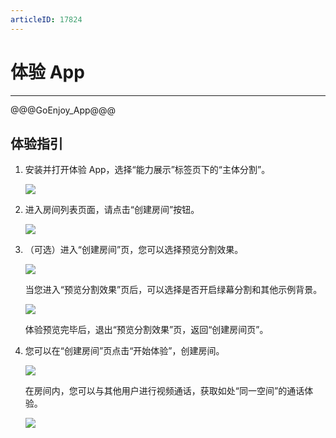 ```yaml
---
articleID: 17824
---
```

# 体验 App

- - -

@@@GoEnjoy_App@@@


## 体验指引

1. 安装并打开体验 App，选择“能力展示”标签页下的“主体分割”。

    <Frame width="512" height="auto" caption=""><img src="https://storage.zego.im/sdk-doc/Pics/ZegoObjectSegmentation/entry.jpeg" /></Frame>

2. 进入房间列表页面，请点击“创建房间”按钮。

    <Frame width="512" height="auto" caption=""><img src="https://storage.zego.im/sdk-doc/Pics/ZegoObjectSegmentation/RoomList.jpg" /></Frame>

3. （可选）进入“创建房间”页，您可以选择预览分割效果。

    <Frame width="512" height="auto" caption=""><img src="https://storage.zego.im/sdk-doc/Pics/ZegoObjectSegmentation/CreateRoom_2.jpeg" /></Frame>

    当您进入“预览分割效果”页后，可以选择是否开启绿幕分割和其他示例背景。

    <Frame width="512" height="auto" caption=""><img src="https://storage.zego.im/sdk-doc/Pics/ZegoObjectSegmentation/Preview_Config.jpg" /></Frame>

    体验预览完毕后，退出“预览分割效果”页，返回“创建房间页”。

4. 您可以在“创建房间”页点击“开始体验”，创建房间。

    <Frame width="512" height="auto" caption=""><img src="https://storage.zego.im/sdk-doc/Pics/ZegoObjectSegmentation/CreateRoom.jpg" /></Frame>

    在房间内，您可以与其他用户进行视频通话，获取如处“同一空间”的通话体验。

    <Frame width="512" height="auto" caption=""><img src="https://storage.zego.im/sdk-doc/Pics/ZegoObjectSegmentation/PublishingStream.jpg" /></Frame>
